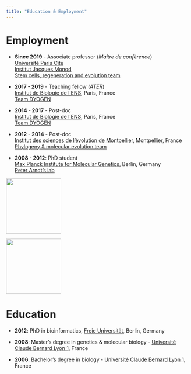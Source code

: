 ```yaml
---
title: "Education & Employment"
---
```


# Employment

-   **Since 2019** - Associate professor (*Maître de conférence*) \
      [Université Paris Cité](https://u-paris.fr/en/) \
      [Institut Jacques Monod](https://www.ijm.fr/?lang=en) \
      [Stem cells, regeneration and evolution team](https://stemdevevo.wordpress.com/)


-   **2017 - 2019** - Teaching fellow (*ATER*) \
      [Institut de Biologie de l'ENS](https://www.ibens.bio.ens.psl.eu/?lang=en), Paris, France \
      [Team DYOGEN](https://www.ibens.bio.ens.psl.eu/?rubrique43)

-   **2014 - 2017** - Post-doc \
      [Institut de Biologie de l'ENS](https://www.ibens.bio.ens.psl.eu/?lang=en), Paris, France \
      [Team DYOGEN](https://www.ibens.bio.ens.psl.eu/?rubrique43)

-   **2012 - 2014** - Post-doc \
      [Institut des sciences de l'évolution de Montpellier](https://isem-evolution.fr/en/), Montpellier, France \
      [Phylogeny & molecular evolution team](https://isem-evolution.fr/en/equipe/phylogeny-and-molecular-evolution-team/)

-   **2008 - 2012**: PhD student \
      [Max Planck Institute for Molecular Genetics](https://www.molgen.mpg.de/en), Berlin, Germany \
      [Peter Arndt's lab](https://www.molgen.mpg.de/arndt-lab)

::: {.column-margin}
![](images/UniversiteParisCite_monogramme_couleur_RVB.png){fig-alt="UPC" fig-align="bottom" width="4cm"}

![](images/Logo_IJM.png){fig-alt="IJM" fig-align="bottom" width="4cm"} \

:::


# Education

-   **2012**: PhD in bioinformatics, [Freie Universität](https://www.fu-berlin.de/en/index.html), Berlin, Germany

-   **2008**: Master's degree in genetics & molecular biology - [Université Claude Bernard Lyon 1](https://www.univ-lyon1.fr/), France

-   **2006**: Bachelor's degree in biology - [Université Claude Bernard Lyon 1](https://www.univ-lyon1.fr/), France

